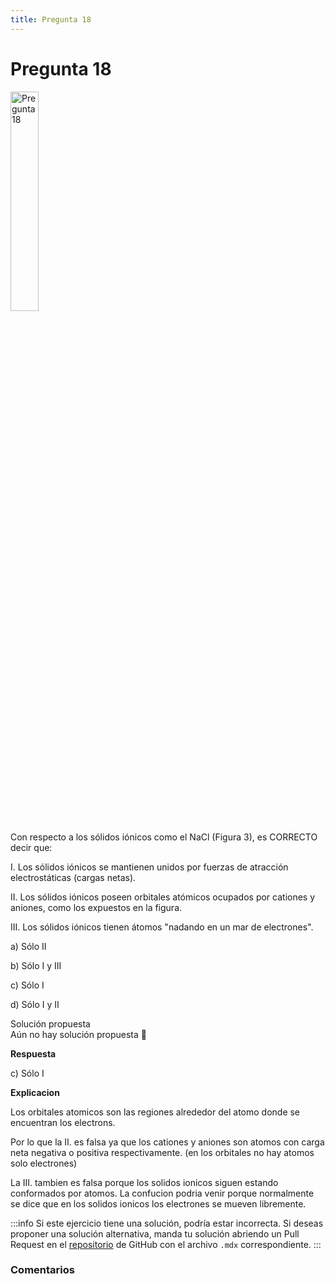 ```yaml
---
title: Pregunta 18
---
```



# Pregunta 18

<Image
  src="science/chemistry/exercises/2019-2/p18/image.png"
  alt="Pregunta 18"
  width="30%"
/>

Con respecto a los sólidos iónicos como el NaCl (Figura 3), es CORRECTO decir que:

I. Los sólidos iónicos se mantienen unidos por fuerzas de atracción electrostáticas (cargas netas).

II. Los sólidos iónicos poseen orbitales atómicos ocupados por cationes y aniones, como los expuestos en la figura.

III. Los sólidos iónicos tienen átomos "nadando en un mar de electrones".

a) Sólo II

b) Sólo I y III

c) Sólo I

d) Sólo I y II

<MDXDetails>
<summary>Solución propuesta</summary>

<div className="exercise">
Aún no hay solución propuesta 🥲

**Respuesta**

c) Sólo I

**Explicacion**

Los orbitales atomicos son las regiones alrededor del atomo donde se encuentran los electrons.

Por lo que la II. es falsa ya que los cationes y aniones son atomos con carga neta negativa o positiva respectivamente. (en los orbitales no hay atomos solo electrones)

La III. tambien es falsa porque los solidos ionicos siguen estando conformados por atomos. La confucion podria venir porque normalmente se dice que en los solidos ionicos los electrones se mueven libremente.
</div>

:::info
Si este ejercicio tiene una solución, podría estar incorrecta. Si deseas proponer una solución alternativa, manda tu solución abriendo
un Pull Request en el [repositorio](https://github.com/crow-rojas/apuntes-fundamentals/pulls) de GitHub con el archivo
`.mdx` correspondiente.
:::

</MDXDetails>

### Comentarios

<Disqus
  url="https://crow-rojas.github.io/apuntes-fundamentals/docs/science/chemistry/exercises/2019-2/p18"
  identifier="docs/science/chemistry/exercises/2019-2/p18"
  title="2019-2 Quimica - Pregunta 18"
/>
